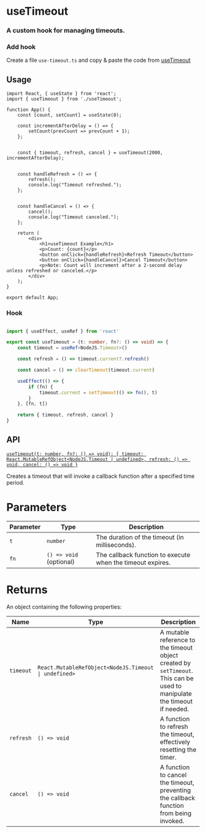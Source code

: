 # useTimeout

<h3 className="mt-4 text-xl font-normal text-gray-400">A custom hook for managing timeouts.</h3>


### Add hook

Create a file `use-timeout.ts` and copy & paste the code from [useTimeout](/hooks/use-timeout#hook)

## Usage

```tsx
import React, { useState } from 'react';
import { useTimeout } from './useTimeout';

function App() {
    const [count, setCount] = useState(0);

    const incrementAfterDelay = () => {
        setCount(prevCount => prevCount + 1);
    };

   
    const { timeout, refresh, cancel } = useTimeout(2000, incrementAfterDelay);

   
    const handleRefresh = () => {
        refresh(); 
        console.log("Timeout refreshed.");
    };

 
    const handleCancel = () => {
        cancel(); 
        console.log("Timeout canceled.");
    };

    return (
        <div>
            <h1>useTimeout Example</h1>
            <p>Count: {count}</p>
            <button onClick={handleRefresh}>Refresh Timeout</button>
            <button onClick={handleCancel}>Cancel Timeout</button>
            <p>Note: Count will increment after a 2-second delay unless refreshed or canceled.</p>
        </div>
    );
}

export default App;

```

### Hook

```ts copy

import { useEffect, useRef } from 'react'

export const useTimeout = (t: number, fn?: () => void) => {
    const timeout = useRef<NodeJS.Timeout>()

    const refresh = () => timeout.current?.refresh()

    const cancel = () => clearTimeout(timeout.current)

    useEffect(() => {
        if (fn) {
            timeout.current = setTimeout(() => fn(), t)
        }
    }, [fn, t])

    return { timeout, refresh, cancel }
}


```

## API

[`useTimeout(t: number, fn?: () => void): { timeout: React.MutableRefObject<NodeJS.Timeout | undefined>, refresh: () => void, cancel: () => void }`](/hooks/use-timeout#hook)

Creates a timeout that will invoke a callback function after a specified time period.

 <h1 className='text-xl font-medium mt-6'>Parameters</h1>

| Parameter | Type | Description |
| ---- | ---- | ----------- |
| `t` | `number` | The duration of the timeout (in milliseconds). |
| `fn` | `() => void` (optional) | The callback function to execute when the timeout expires. |


 <h1 className='text-xl font-medium mt-6'>Returns</h1>

An object containing the following properties:

| Name | Type | Description |
| ---- | ---- | ----------- |
| `timeout` | `React.MutableRefObject<NodeJS.Timeout \| undefined>` | A mutable reference to the timeout object created by `setTimeout`. This can be used to manipulate the timeout if needed. |
| `refresh` | `() => void` | A function to refresh the timeout, effectively resetting the timer. |
| `cancel` | `() => void` | A function to cancel the timeout, preventing the callback function from being invoked. |



